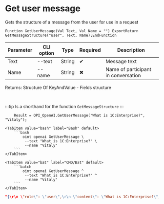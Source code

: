 ﻿---
sidebar_position: 5
description: Get user message and other functions to work with OpenAI in the Open Integration Package, a free open-source integration library for 1C:Enterprise 8, OneScript and CLI
keywords: [1C, 1С, 1С:Enterprise, 1С:Enterprise 8.3, API, Integration, Services, Exchange, OneScript, CLI, OpenAI]
---


# Get user message
 Gets the structure of a message from the user for use in a request



`Function GetUserMessage(Val Text, Val Name = "") ExportReturn GetMessageStructure("user", Text, Name);EndFunction`

  | Parameter | CLI option | Type | Required | Description |
  |-|-|-|-|-|
  | Text | --text | String | &#x2714; | Message text |
  | Name | --name | String | &#x2716; | Name of participant in conversation |

  
  Returns:  Structure Of KeyAndValue - Fields structure

<br/>

:::tip
Is a shorthand for the function `GetMessageStructure`
:::
<br/>



```bsl title="1C:Enterprise/OneScript code example"
    Result = OPI_OpenAI.GetUserMessage("What is 1C:Enterprise?", "Vitaly");
```
 

 <Tabs>
  
    <TabItem value="bash" label="Bash" default>
        ```bash
            oint openai GetUserMessage \
             --text "What is 1C:Enterprise?" \
             --name "Vitaly"
        ```
    </TabItem>
  
    <TabItem value="bat" label="CMD/Bat" default>
        ```batch
            oint openai GetUserMessage ^
             --text "What is 1C:Enterprise?" ^
             --name "Vitaly"
        ```
    </TabItem>
</Tabs>


```json title="Result"
"{\r\n \"role\": \"user\",\r\n \"content\": \"What is 1C:Enterprise?\",\r\n \"name\": \"Vitaly\"\r\n}"
```
